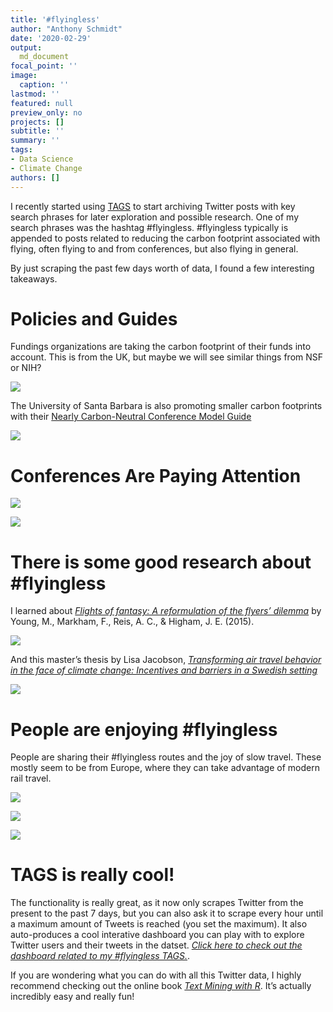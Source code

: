 ```yaml
---
title: '#flyingless'
author: "Anthony Schmidt"
date: '2020-02-29'
output:
  md_document
focal_point: ''
image:
  caption: ''
lastmod: ''
featured: null
preview_only: no
projects: []
subtitle: ''
summary: ''
tags:
- Data Science
- Climate Change
authors: []
---
```


I recently started using [TAGS](https://tags.hawksey.info/) to start archiving Twitter posts with key search phrases for later exploration and possible research. One of my search phrases was the hashtag #flyingless. #flyingless typically is appended to posts related to reducing the carbon footprint associated with flying, often flying to and from conferences, but also flying in general.

By just scraping the past few days worth of data, I found a few interesting takeaways.

# Policies and Guides

Fundings organizations are taking the carbon footprint of their funds into account. This is from the UK, but maybe we will see similar things from NSF or NIH?

[![](1232612369265721345.png)](https://twitter.com/jamesryle/status/1232612369265721345)

The University of Santa Barbara is also promoting smaller carbon footprints with their [Nearly Carbon-Neutral Conference Model Guide](http://hiltner.english.ucsb.edu/index.php/ncnc-guide/)

[![](1233111821495754752.png)](https://twitter.com/EINS78/status/1233111821495754752)

# Conferences Are Paying Attention

[![](1230871054387687424.png)](https://twitter.com/AntoniaSladek/status/1230871054387687424)


[![](1232408500178956290.png)](https://twitter.com/sachbon/status/1232408500178956290)


# There is some good research about #flyingless

I learned about [*Flights of fantasy: A reformulation of the flyers’ dilemma*](https://openresearch-repository.anu.edu.au/bitstream/1885/13949/1/Young%20et%20al%20Flights%20of%20Fantasy%202015.pdf) by Young, M., Markham, F., Reis, A. C., & Higham, J. E. (2015).

[![](1233391406820904960.png)](httpstwitter.comTheGroundedProjstatus1233391406820904960)

And this master's thesis by Lisa Jacobson, [*Transforming air travel behavior
in the face of climate change: Incentives and barriers in a Swedish setting*](http://www.diva-portal.org/smash/get/diva2:1221346/FULLTEXT01.pdf)

[![](1233771519433695232.png)](http://twitter.com/KA_Nicholas/statuses/1233771519433695232)

# People are enjoying #flyingless

People are sharing their #flyingless routes and the joy of slow travel. These mostly seem to be from Europe, where they can take advantage of modern rail travel. 

[![](1231234246444015619.png)](https://twitter.com/bestdeadends/status/1231234246444015619)

[![](1231490161739018240.png)](http://twitter.com/steinarhoiback/statuses/1231490161739018240)

[![](1232347841886072834.png)](http://twitter.com/SlowTravelStays/statuses/1232347841886072834)

# TAGS is really cool!

The functionality is really great, as it now only scrapes Twitter from the present to the past 7 days, but you can also ask it to scrape every hour until a maximum amount of Tweets is reached (you set the maximum). It also auto-produces a cool interative dashboard you can play with to explore Twitter users and their tweets in the datset. [*Click here to check out the dashboard related to my #flyingless TAGS.*](https://hawksey.info/tagsexplorer/?key=1CrSy6fhs9x9cadgMLjPJuzfh5C7c5G3_3AMVRiwd1EM&gid=400689247).

If you are wondering what you can do with all this Twitter data, I highly recommend checking out the online book [*Text Mining with R*](https://www.tidytextmining.com/). It's actually incredibly easy and really fun!